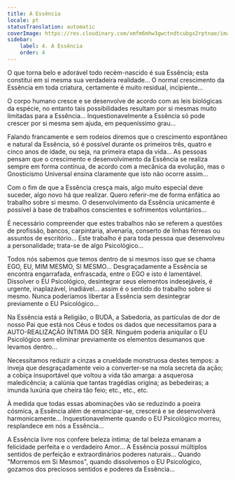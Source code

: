 ```yaml
---
title: A Essência
locale: pt
statusTranslation: automatic
coverImage: https://res.cloudinary.com/xmfm6mhw3gwctndtcubgx2rptnae/image/upload/v1740468922/small_cover_tratado_de_psicologia_revolucionaria_a4c0dca4e0.webp
sidebar:
    label: 4. A Essência
    order: 4
---
```

O que torna belo e adorável todo recém-nascido é sua Essência; esta constitui em si mesma sua verdadeira realidade... O normal crescimento da Essência em toda criatura, certamente é muito residual, incipiente...

O corpo humano cresce e se desenvolve de acordo com as leis biológicas da espécie, no entanto tais possibilidades resultam por si mesmas muito limitadas para a Essência... Inquestionavelmente a Essência só pode crescer por si mesma sem ajuda, em pequeníssimo grau...

Falando francamente e sem rodeios diremos que o crescimento espontâneo e natural da Essência, só é possível durante os primeiros três, quatro e cinco anos de idade, ou seja, na primeira etapa da vida... As pessoas pensam que o crescimento e desenvolvimento da Essência se realiza sempre em forma contínua, de acordo com a mecânica da evolução, mas o Gnosticismo Universal ensina claramente que isto não ocorre assim...

Com o fim de que a Essência cresça mais, algo muito especial deve suceder, algo novo há que realizar. Quero referir-me de forma enfática ao trabalho sobre si mesmo. O desenvolvimento da Essência unicamente é possível à base de trabalhos conscientes e sofrimentos voluntários...

É necessário compreender que estes trabalhos não se referem a questões de profissão, bancos, carpintaria, alvenaria, conserto de linhas férreas ou assuntos de escritório... Este trabalho é para toda pessoa que desenvolveu a personalidade; trata-se de algo Psicológico...

Todos nós sabemos que temos dentro de si mesmos isso que se chama EGO, EU, MIM MESMO, SI MESMO... Desgraçadamente a Essência se encontra engarrafada, enfrascada, entre o EGO e isto é lamentável. Dissolver o EU Psicológico, desintegrar seus elementos indesejáveis, é urgente, inaplazável, inadiável... assim é o sentido do trabalho sobre si mesmo. Nunca poderíamos libertar a Essência sem desintegrar previamente o EU Psicológico...

Na Essência está a Religião, o BUDA, a Sabedoria, as partículas de dor de nosso Pai que está nos Céus e todos os dados que necessitamos para a AUTO-REALIZAÇÃO ÍNTIMA DO SER. Ninguém poderia aniquilar o EU Psicológico sem eliminar previamente os elementos desumanos que levamos dentro...

Necessitamos reduzir a cinzas a crueldade monstruosa destes tempos: a inveja que desgraçadamente veio a converter-se na mola secreta da ação; a cobiça insuportável que voltou a vida tão amarga: a asquerosa maledicência; a calúnia que tantas tragédias origina; as bebedeiras; a imunda luxúria que cheira tão feio; etc., etc., etc.

À medida que todas essas abominações vão se reduzindo a poeira cósmica, a Essência além de emancipar-se, crescerá e se desenvolverá harmonicamente... Inquestionavelmente quando o EU Psicológico morreu, resplandece em nós a Essência...

A Essência livre nos confere beleza íntima; de tal beleza emanam a felicidade perfeita e o verdadeiro Amor... A Essência possui múltiplos sentidos de perfeição e extraordinários poderes naturais... Quando "Morremos em Si Mesmos", quando dissolvemos o EU Psicológico, gozamos dos preciosos sentidos e poderes da Essência...

